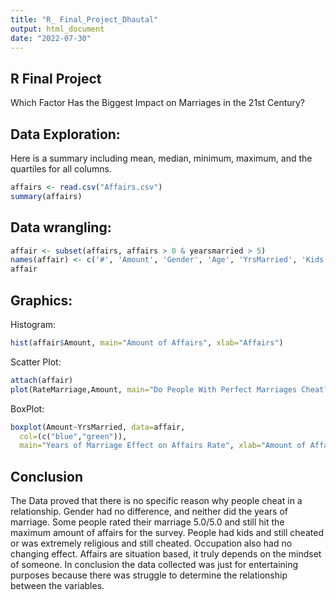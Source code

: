 ```yaml
---
title: "R_ Final_Project_Dhautal"
output: html_document
date: "2022-07-30"
---
```


## R Final Project

Which Factor Has the Biggest Impact on Marriages in the 21st Century?

## Data Exploration:

Here is a summary including mean, median, minimum, maximum, and the quartiles for all columns.

```r
affairs <- read.csv("Affairs.csv")
summary(affairs)
```

## Data wrangling:

```r
affair <- subset(affairs, affairs > 0 & yearsmarried > 5)
names(affair) <- c('#', 'Amount', 'Gender', 'Age', 'YrsMarried', 'Kids','Rate of Reli','YrsEduc','NumJobs','RateMarriage')
affair
```

## Graphics:

Histogram:

```r
hist(affair$Amount, main="Amount of Affairs", xlab="Affairs")
```

Scatter Plot:

```r
attach(affair)
plot(RateMarriage,Amount, main="Do People With Perfect Marriages Cheat?",xlab="Rate", ylab="Amount Of Affairs")
```

BoxPlot:

```r
boxplot(Amount~YrsMarried, data=affair,
  col=(c("blue","green")),
  main="Years of Marriage Effect on Affairs Rate", xlab="Amount of Affairs", ylab="Years of Marriage")
```

## Conclusion

The Data proved that there is no specific reason why people cheat in a relationship. Gender had no difference, and neither did the years of marriage. Some people rated their marriage 5.0/5.0 and still hit the maximum amount of affairs for the survey. People had kids and still cheated or was extremely religious and still cheated. Occupation also had no changing effect. Affairs are situation based, it truly depends on the mindset of someone. In conclusion the data collected was just for entertaining purposes because there was struggle to determine the relationship between the variables.

